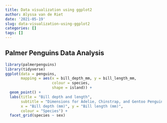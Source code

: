 ```yaml
---
title: Data visualization using ggplot2
author: Alyssa van de Riet
date: '2021-05-19'
slug: data-visualization-using-ggplot2
categories: []
tags: []
---
```

## Palmer Penguins Data Analysis
```r
library(palmerpenguins)
library(tidyverse)
ggplot(data = penguins, 
       mapping = aes(x = bill_depth_mm, y = bill_length_mm,
                     colour = species,
                     shape = island)) +
  geom_point() +
  labs(title = "Bill depth and length",
       subtitle = "Dimensions for Adelie, Chinstrap, and Gentoo Penguins",
       x = "Bill depth (mm)", y = "Bill length (mm)",
       colour = "Species") +
  facet_grid(species ~ sex)
```

